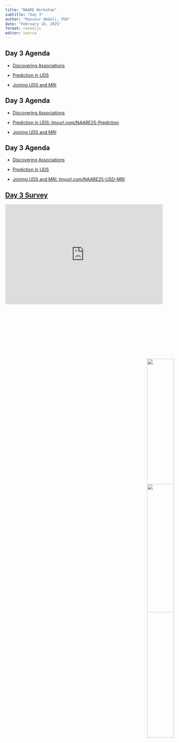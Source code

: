 ```yaml
---
title: "NAARE Workshop"
subtitle: "Day 3"
author: "Mansour Abdoli, PhD"
date: "February 18, 2025"
format: revealjs
editor: source
---
```


## Day 3 Agenda
- [Discovering Associations](file:///Users/mabdoli/Documents/GitHub/workshops/naare-2025/D.Discovering%20Associations.html#/title-slide){target="_blank"}

- [Prediction in UDS](https://colab.research.google.com/drive/1PjyMUEH8F9gsGwV89EILApbqaF3h6Lq7?usp=sharing){target="_blank"}

- [Joining UDS and MRI](https://colab.research.google.com/drive/14FV7NcXeSsS4ZEx9aeZAH-or-oQgW_lz?usp=sharing){target="_blank"}

## Day 3 Agenda
- [Discovering Associations](file:///Users/mabdoli/Documents/GitHub/workshops/naare-2025/D.Discovering%20Associations.html#/title-slide){target="_blank"}

- [Prediction in UDS: tinyurl.com/NAARE25-Prediction](https://colab.research.google.com/drive/1PjyMUEH8F9gsGwV89EILApbqaF3h6Lq7?usp=sharing){target="_blank"}

- [Joining UDS and MRI](https://colab.research.google.com/drive/14FV7NcXeSsS4ZEx9aeZAH-or-oQgW_lz?usp=sharing){target="_blank"}

<div>
  <img src="img/QRcode_E-Prediction.png" style="position: absolute; top: 30%; right: -10px; width: 30%; height: 45%; z-index: 2;">
</div>


## Day 3 Agenda
- [Discovering Associations](file:///Users/mabdoli/Documents/GitHub/workshops/naare-2025/D.Discovering%20Associations.html#/title-slide){target="_blank"}

- [Prediction in UDS](https://colab.research.google.com/drive/1PjyMUEH8F9gsGwV89EILApbqaF3h6Lq7?usp=sharing){target="_blank"}

- [Joining UDS and MRI: tinyurl.com/NAARE25-USD-MRI](https://colab.research.google.com/drive/14FV7NcXeSsS4ZEx9aeZAH-or-oQgW_lz?usp=sharing){target="_blank"}

<div>
  <img src="img/QRcode_UDS-MRI.png" style="position: absolute; top: 40%; right: -10px; width: 30%; height: 45%; z-index: 2;">
</div>



## [Day 3 Survey](https://www.mentimeter.com/app/presentation/bltmpiu6ctg2fzptpvqj8eus2bsrsz67/present?question=7ntdpmi184fe)

<div style='position: relative; padding-bottom: 56.25%; padding-top: 35px; height: 0; overflow: hidden;'><iframe sandbox='allow-scripts allow-same-origin allow-presentation' allowfullscreen='true' allowtransparency='true' frameborder='0' height='315' src='https://www.mentimeter.com/app/presentation/bltmpiu6ctg2fzptpvqj8eus2bsrsz67/embed' style='position: absolute; top: 0; left: 0; width: 100%; height: 100%;' width='420'></iframe></div>
